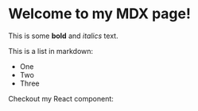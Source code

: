 
# Welcome to my MDX page!

This is some **bold** and _italics_ text.

This is a list in markdown:

- One
- Two
- Three

Checkout my React component:

<Fonts />
